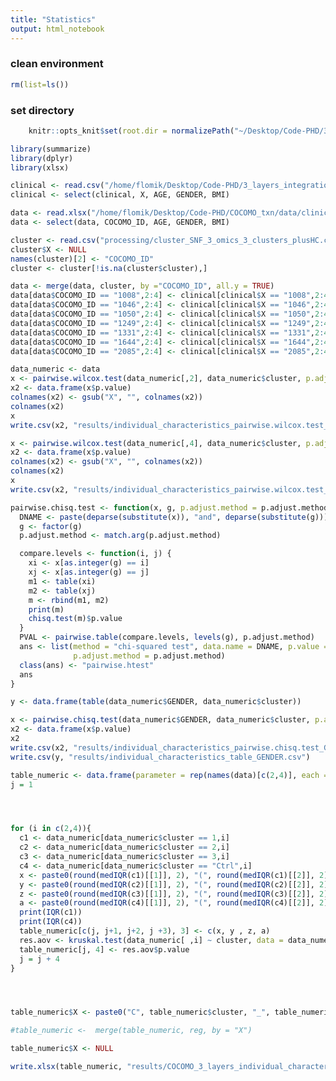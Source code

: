 ```yaml
---
title: "Statistics"
output: html_notebook
---
```



### clean environment
```r
rm(list=ls())
```

### set directory
```r
    knitr::opts_knit$set(root.dir = normalizePath("~/Desktop/Code-PHD/3_layers_integration/")) 
```


```r
library(summarize)
library(dplyr)
library(xlsx)
```

```r
clinical <- read.csv("/home/flomik/Desktop/Code-PHD/3_layers_integration/processing/clinical_data_clean_for_regression_models.csv")
clinical <- select(clinical, X, AGE, GENDER, BMI)
```

```r
data <- read.xlsx("/home/flomik/Desktop/Code-PHD/COCOMO_txn/data/clinical/COCOMO_Master File_SK.xlsx", 1)
data <- select(data, COCOMO_ID, AGE, GENDER, BMI)
```

```r
cluster <- read.csv("processing/cluster_SNF_3_omics_3_clusters_plusHC.csv")
cluster$X <- NULL
names(cluster)[2] <- "COCOMO_ID"
cluster <- cluster[!is.na(cluster$cluster),]

data <- merge(data, cluster, by ="COCOMO_ID", all.y = TRUE)
data[data$COCOMO_ID == "1008",2:4] <- clinical[clinical$X == "1008",2:4]
data[data$COCOMO_ID == "1046",2:4] <- clinical[clinical$X == "1046",2:4]
data[data$COCOMO_ID == "1050",2:4] <- clinical[clinical$X == "1050",2:4]
data[data$COCOMO_ID == "1249",2:4] <- clinical[clinical$X == "1249",2:4]
data[data$COCOMO_ID == "1331",2:4] <- clinical[clinical$X == "1331",2:4]
data[data$COCOMO_ID == "1644",2:4] <- clinical[clinical$X == "1644",2:4]
data[data$COCOMO_ID == "2085",2:4] <- clinical[clinical$X == "2085",2:4] 
```

```r
data_numeric <- data
x <- pairwise.wilcox.test(data_numeric[,2], data_numeric$cluster, p.adj = "none")
x2 <- data.frame(x$p.value)
colnames(x2) <- gsub("X", "", colnames(x2))
colnames(x2)
x
write.csv(x2, "results/individual_characteristics_pairwise.wilcox.test_Age.csv")

x <- pairwise.wilcox.test(data_numeric[,4], data_numeric$cluster, p.adj = "none")
x2 <- data.frame(x$p.value)
colnames(x2) <- gsub("X", "", colnames(x2))
colnames(x2)
x
write.csv(x2, "results/individual_characteristics_pairwise.wilcox.test_BMI.csv")
```

```r
pairwise.chisq.test <- function(x, g, p.adjust.method = p.adjust.methods, ...) {
  DNAME <- paste(deparse(substitute(x)), "and", deparse(substitute(g)))
  g <- factor(g)
  p.adjust.method <- match.arg(p.adjust.method)

  compare.levels <- function(i, j) {
    xi <- x[as.integer(g) == i]
    xj <- x[as.integer(g) == j]
    m1 <- table(xi)
    m2 <- table(xj)
    m <- rbind(m1, m2)
    print(m)
    chisq.test(m)$p.value
  }
  PVAL <- pairwise.table(compare.levels, levels(g), p.adjust.method)
  ans <- list(method = "chi-squared test", data.name = DNAME, p.value = PVAL, 
              p.adjust.method = p.adjust.method)
  class(ans) <- "pairwise.htest"
  ans
}
```


```r
y <- data.frame(table(data_numeric$GENDER, data_numeric$cluster))

x <- pairwise.chisq.test(data_numeric$GENDER, data_numeric$cluster, p.adjust.method = "none")
x2 <- data.frame(x$p.value)
x2
write.csv(x2, "results/individual_characteristics_pairwise.chisq.test_GENDER.csv")
write.csv(y, "results/individual_characteristics_table_GENDER.csv")
```
  
```r
table_numeric <- data.frame(parameter = rep(names(data)[c(2,4)], each = 4), cluster = rep(c(1, 2, 3, "Ctrl"), length(names(data)[c(2,4)])), Mean_SD = NA, pval_anova = NA)
j = 1




for (i in c(2,4)){
  c1 <- data_numeric[data_numeric$cluster == 1,i]
  c2 <- data_numeric[data_numeric$cluster == 2,i]
  c3 <- data_numeric[data_numeric$cluster == 3,i]
  c4 <- data_numeric[data_numeric$cluster == "Ctrl",i]
  x <- paste0(round(medIQR(c1)[[1]], 2), "(", round(medIQR(c1)[[2]], 2), "-", round(medIQR(c1)[[3]], 2), ")")
  y <- paste0(round(medIQR(c2)[[1]], 2), "(", round(medIQR(c2)[[2]], 2), "-", round(medIQR(c2)[[3]], 2), ")")
  z <- paste0(round(medIQR(c3)[[1]], 2), "(", round(medIQR(c3)[[2]], 2), "-", round(medIQR(c3)[[3]], 2), ")")
  a <- paste0(round(medIQR(c4)[[1]], 2), "(", round(medIQR(c4)[[2]], 2), "-", round(medIQR(c4)[[3]], 2), ")")
  print(IQR(c1))
  print(IQR(c4))
  table_numeric[c(j, j+1, j+2, j +3), 3] <- c(x, y , z, a)
  res.aov <- kruskal.test(data_numeric[ ,i] ~ cluster, data = data_numeric)
  table_numeric[j, 4] <- res.aov$p.value
  j = j + 4
}




table_numeric$X <- paste0("C", table_numeric$cluster, "_", table_numeric$parameter)

#table_numeric <-  merge(table_numeric, reg, by = "X")

table_numeric$X <- NULL

write.xlsx(table_numeric, "results/COCOMO_3_layers_individual_characteristics.xlsx")
```

